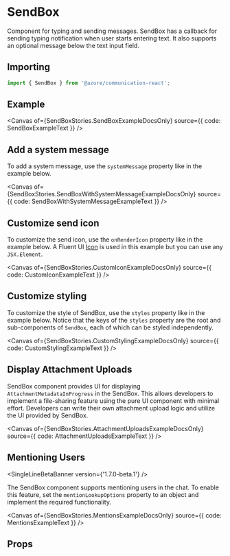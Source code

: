 


<Meta of={SendBoxStories} component={SendBox} />

# SendBox

Component for typing and sending messages. SendBox has a callback for sending typing notification when user starts entering text. It also supports an optional message below the text input field.

## Importing

```ts
import { SendBox } from '@azure/communication-react';
```

## Example

<Canvas of={SendBoxStories.SendBoxExampleDocsOnly} source={{ code: SendBoxExampleText }} />

## Add a system message

To add a system message, use the `systemMessage` property like in the example below.

<Canvas
  of={SendBoxStories.SendBoxWithSystemMessageExampleDocsOnly}
  source={{ code: SendBoxWithSystemMessageExampleText }}
/>

## Customize send icon

To customize the send icon, use the `onRenderIcon` property like in the example below. A Fluent UI [Icon](https://developer.microsoft.com/fluentui#/controls/web/icon) is used in this example but you can use any `JSX.Element`.

<Canvas of={SendBoxStories.CustomIconExampleDocsOnly} source={{ code: CustomIconExampleText }} />
## Customize styling

To customize the style of SendBox, use the `styles` property like in the example below. Notice that the keys of the `styles` property are the root and sub-components of `SendBox`, each of which can be styled independently.

<Canvas of={SendBoxStories.CustomStylingExampleDocsOnly} source={{ code: CustomStylingExampleText }} />

## Display Attachment Uploads

<DetailedBetaBanner />

SendBox component provides UI for displaying `AttachmentMetadataInProgress` in the SendBox. This allows developers to implement a file-sharing feature using the pure UI component with minimal effort. Developers can write their own attachment upload logic and utilize the UI provided by SendBox.

<Canvas of={SendBoxStories.AttachmentUploadsExampleDocsOnly} source={{ code: AttachmentUploadsExampleText }} />

## Mentioning Users

<SingleLineBetaBanner version={'1.7.0-beta.1'} />

The SendBox component supports mentioning users in the chat. To enable this feature, set the `mentionLookupOptions` property to an object and implement the required functionality.

<Canvas of={SendBoxStories.MentionsExampleDocsOnly} source={{ code: MentionsExampleText }} />
## Props
<ArgTypes of={SendBox} />
